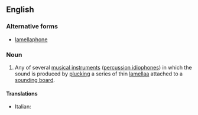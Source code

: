 ==English==

===Alternative forms===
* [[lamellaphone]]

===Noun===
{{wikipedia}}
{{en-noun}}

# {{context|musical instruments|lang=en}} Any of several [[musical instrument]]s ([[percussion idiophone]]s) in which the sound is produced by [[plucking]] a series of thin [[lamella]]a attached to a [[sounding board]].

====Translations====
{{trans-top|musical instrument}}
* Italian: {{qualifier|African form}} {{t|it|sansa|f}}
{{trans-mid}}
{{trans-bottom}}